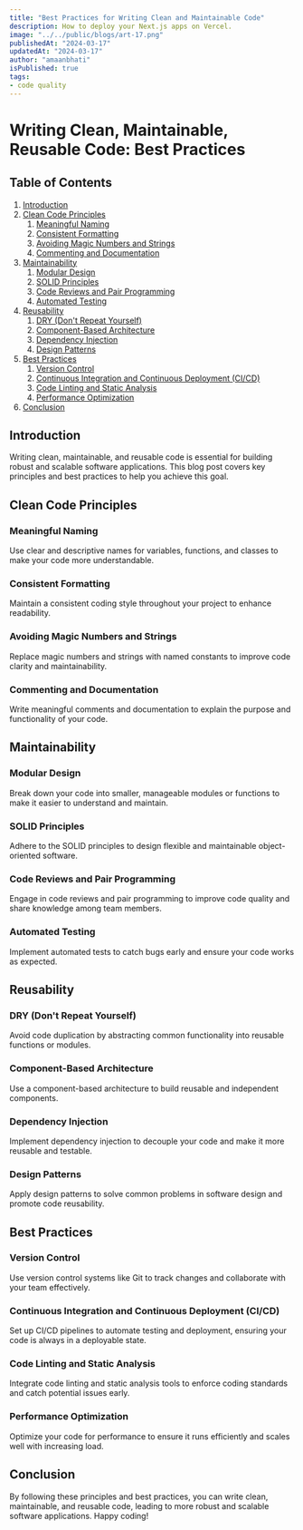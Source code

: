 ```yaml
---
title: "Best Practices for Writing Clean and Maintainable Code"
description: How to deploy your Next.js apps on Vercel.
image: "../../public/blogs/art-17.png"
publishedAt: "2024-03-17"
updatedAt: "2024-03-17"
author: "amaanbhati"
isPublished: true
tags: 
- code quality
---
```



# Writing Clean, Maintainable, Reusable Code: Best Practices

## Table of Contents

1. [Introduction](#introduction)
2. [Clean Code Principles](#clean-code-principles)
   1. [Meaningful Naming](#meaningful-naming)
   2. [Consistent Formatting](#consistent-formatting)
   3. [Avoiding Magic Numbers and Strings](#avoiding-magic-numbers-and-strings)
   4. [Commenting and Documentation](#commenting-and-documentation)
3. [Maintainability](#maintainability)
   1. [Modular Design](#modular-design)
   2. [SOLID Principles](#solid-principles)
   3. [Code Reviews and Pair Programming](#code-reviews-and-pair-programming)
   4. [Automated Testing](#automated-testing)
4. [Reusability](#reusability)
   1. [DRY (Don't Repeat Yourself)](#dry-dont-repeat-yourself)
   2. [Component-Based Architecture](#component-based-architecture)
   3. [Dependency Injection](#dependency-injection)
   4. [Design Patterns](#design-patterns)
5. [Best Practices](#best-practices)
   1. [Version Control](#version-control)
   2. [Continuous Integration and Continuous Deployment (CI/CD)](#continuous-integration-and-continuous-deployment-cicd)
   3. [Code Linting and Static Analysis](#code-linting-and-static-analysis)
   4. [Performance Optimization](#performance-optimization)
6. [Conclusion](#conclusion)

## Introduction

Writing clean, maintainable, and reusable code is essential for building robust and scalable software applications. This blog post covers key principles and best practices to help you achieve this goal.

## Clean Code Principles

### Meaningful Naming

Use clear and descriptive names for variables, functions, and classes to make your code more understandable.

### Consistent Formatting

Maintain a consistent coding style throughout your project to enhance readability.

### Avoiding Magic Numbers and Strings

Replace magic numbers and strings with named constants to improve code clarity and maintainability.

### Commenting and Documentation

Write meaningful comments and documentation to explain the purpose and functionality of your code.

## Maintainability

### Modular Design

Break down your code into smaller, manageable modules or functions to make it easier to understand and maintain.

### SOLID Principles

Adhere to the SOLID principles to design flexible and maintainable object-oriented software.

### Code Reviews and Pair Programming

Engage in code reviews and pair programming to improve code quality and share knowledge among team members.

### Automated Testing

Implement automated tests to catch bugs early and ensure your code works as expected.

## Reusability

### DRY (Don't Repeat Yourself)

Avoid code duplication by abstracting common functionality into reusable functions or modules.

### Component-Based Architecture

Use a component-based architecture to build reusable and independent components.

### Dependency Injection

Implement dependency injection to decouple your code and make it more reusable and testable.

### Design Patterns

Apply design patterns to solve common problems in software design and promote code reusability.

## Best Practices

### Version Control

Use version control systems like Git to track changes and collaborate with your team effectively.

### Continuous Integration and Continuous Deployment (CI/CD)

Set up CI/CD pipelines to automate testing and deployment, ensuring your code is always in a deployable state.

### Code Linting and Static Analysis

Integrate code linting and static analysis tools to enforce coding standards and catch potential issues early.

### Performance Optimization

Optimize your code for performance to ensure it runs efficiently and scales well with increasing load.

## Conclusion

By following these principles and best practices, you can write clean, maintainable, and reusable code, leading to more robust and scalable software applications. Happy coding!